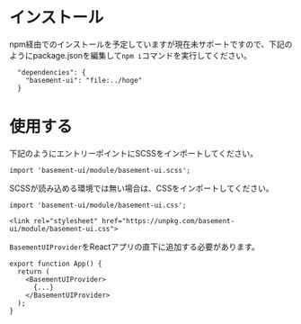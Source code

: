
<Meta title="はじめに" />

# インストール

npm経由でのインストールを予定していますが現在未サポートですので、下記のようにpackage.jsonを編集して`npm i`コマンドを実行してください。

```
  "dependencies": {
    "basement-ui": "file:../hoge"
  }
```

# 使用する

下記のようにエントリーポイントにSCSSをインポートしてください。

```
import 'basement-ui/module/basement-ui.scss';
```

SCSSが読み込める環境では無い場合は、CSSをインポートしてください。

```
import 'basement-ui/module/basement-ui.css';
```

```
<link rel="stylesheet" href="https://unpkg.com/basement-ui/module/basement-ui.css">
```

`BasementUIProvider`をReactアプリの直下に追加する必要があります。

```
export function App() {
  return (
    <BasementUIProvider>
      {...}
    </BasementUIProvider>
  );
}
```

